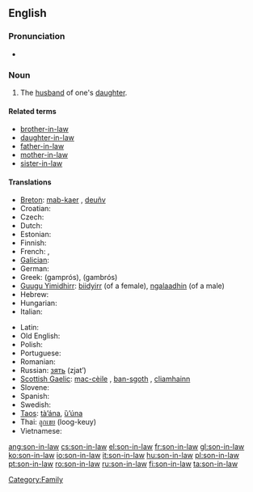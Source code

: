 ==English==

===Pronunciation===
* {{audio|en-us-son-in-law.ogg|Audio (US)}}

===Noun===
{{en-noun|sg=[[son]]-[[in-law]]|pl=sons-in-law}}

# The [[husband]] of one's [[daughter]].

====Related terms====
* [[brother-in-law]]
* [[daughter-in-law]]
* [[father-in-law]]
* [[mother-in-law]]
* [[sister-in-law]]

====Translations====
{{trans-top|son-in-law}}
* [[Breton]]: [[mab-kaer]] {{m}}, [[deuñv]] {{m}}
* Croatian: {{t-|hr|zet}}
* Czech: {{t+|cs|zeť|m}}
* Dutch: {{t+|nl|schoonzoon|m}}
* Estonian: {{t-|et|väimees}}
* Finnish: {{t+|fi|vävy}}
* French: {{t+|fr|beau-fils|m}}, {{t+|fr|gendre|m}}
* [[Galician]]: {{t+|gl|xenro|m|xs=Galician}}
* German: {{t+|de|Schwiegersohn|m}}
* Greek: {{t+|el|γαμπρός|m|sc=Grek}} (gamprós), {{t+|el|γαμβρός|m|sc=Grek}} (gambrós)
* [[Guugu Yimidhirr]]: [[biidyirr]] (of a female), [[ngalaadhin]] (of a male)
* Hebrew: {{t-|he|חתן|m|alt=חָתָן|tr=khatan|sc=Hebr}}
* Hungarian: {{t+|hu|vő}}
* Italian: {{t+|it|genero|m}}
{{trans-mid}}
* Latin: {{t+|la|gener|m}}
* Old English: {{t-|ang|aþum|m|alt=āþum|xs=Old English}}
* Polish: {{t+|pl|zięć|m}}
* Portuguese: {{t+|pt|genro|m}}
* Romanian: {{t-|ro|ginere|m}}
* Russian: [[зять]] (zjat’) {{m}}
* [[Scottish Gaelic]]: [[mac-cèile]] {{m}}, [[ban-sgoth]] {{m}}, [[cliamhainn]] {{m}}
* Slovene: {{t+|sl|zet|m}}
* Spanish: {{t-|es|yerno|m}}
* Swedish: {{t+|sv|svärson|c}}
* [[Taos]]: [[tà’ána]], [[ȕ’úna]]
* Thai: [[ลูกเขย]] (loog-keuy)
* Vietnamese: {{t+|vi|rể|xs=Vietnamese}}
{{trans-bottom}}

[[Category:Family]]

[[ang:son-in-law]]
[[cs:son-in-law]]
[[el:son-in-law]]
[[fr:son-in-law]]
[[gl:son-in-law]]
[[ko:son-in-law]]
[[io:son-in-law]]
[[it:son-in-law]]
[[hu:son-in-law]]
[[pl:son-in-law]]
[[pt:son-in-law]]
[[ro:son-in-law]]
[[ru:son-in-law]]
[[fi:son-in-law]]
[[ta:son-in-law]]